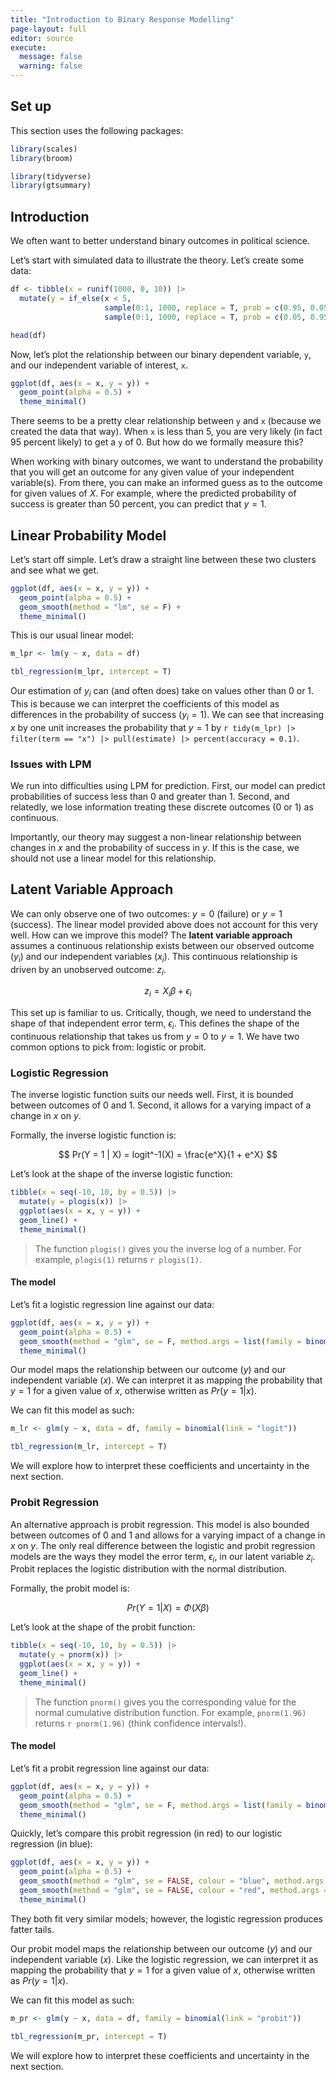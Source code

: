 ```yaml
---
title: "Introduction to Binary Response Modelling"
page-layout: full
editor: source
execute:
  message: false
  warning: false
---
```


## Set up

This section uses the following packages: 

```r
library(scales)
library(broom)
```

```r
library(tidyverse)
library(gtsummary)
```

## Introduction

We often want to better understand binary outcomes in political science.

Let's start with simulated data to illustrate the theory. Let's create some data: 

```r
df <- tibble(x = runif(1000, 0, 10)) |> 
  mutate(y = if_else(x < 5, 
                     sample(0:1, 1000, replace = T, prob = c(0.95, 0.05)),
                     sample(0:1, 1000, replace = T, prob = c(0.05, 0.95))))

head(df)
```

Now, let's plot the relationship between our binary dependent variable, `y`, and our independent variable of interest, `x`.

```r
ggplot(df, aes(x = x, y = y)) + 
  geom_point(alpha = 0.5) + 
  theme_minimal()
```

There seems to be a pretty clear relationship between `y` and `x` (because we created the data that way). When `x` is less than 5, you are very likely (in fact 95 percent likely) to get a `y` of 0. But how do we formally measure this?

When working with binary outcomes, we want to understand the probability that you will get an outcome for any given value of your independent variable(s). From there, you can make an informed guess as to the outcome for given values of $X$. For example, where the predicted probability of success is greater than 50 percent, you can predict that $y = 1$.

## Linear Probability Model

Let's start off simple. Let's draw a straight line between these two clusters and see what we get.

```r
ggplot(df, aes(x = x, y = y)) + 
  geom_point(alpha = 0.5) + 
  geom_smooth(method = "lm", se = F) + 
  theme_minimal()
```

This is our usual linear model:

```r
m_lpr <- lm(y ~ x, data = df)

tbl_regression(m_lpr, intercept = T)
```

Our estimation of $y_i$ can (and often does) take on values other than 0 or 1. This is because we can interpret the coefficients of this model as differences in the probability of success ($y_i = 1$). We can see that increasing $x$ by one unit increases the probability that $y = 1$ by `r tidy(m_lpr) |> filter(term == "x") |> pull(estimate) |> percent(accuracy = 0.1)`.

### Issues with LPM

We run into difficulties using LPM for prediction. First, our model can predict probabilities of success less than 0 and greater than 1. Second, and relatedly, we lose information treating these discrete outcomes (0 or 1) as continuous.

Importantly, our theory may suggest a non-linear relationship between changes in $x$ and the probability of success in $y$. If this is the case, we should not use a linear model for this relationship. 

## Latent Variable Approach

We can only observe one of two outcomes: $y = 0$ (failure) or $y = 1$ (success). The linear model provided above does not account for this very well. How can we improve this model? The **latent variable approach** assumes a continuous relationship exists between our observed outcome ($y_i$) and our independent variables ($x_i$). This continuous relationship is driven by an unobserved outcome: $z_i$.

$$
z_i = X_i\beta + \epsilon_i
$$

This set up is familiar to us. Critically, though, we need to understand the shape of that independent error term, $\epsilon_i$. This defines the shape of the continuous relationship that takes us from $y = 0$ to $y = 1$. We have two common options to pick from: logistic or probit.

### Logistic Regression

The inverse logistic function suits our needs well. First, it is bounded between outcomes of 0 and 1. Second, it allows for a varying impact of a change in $x$ on $y$.   

Formally, the inverse logistic function is: 

$$
Pr(Y = 1 | X) = logit^-1(X) = \frac{e^X}{1 + e^X}
$$

Let's look at the shape of the inverse logistic function: 

```r
tibble(x = seq(-10, 10, by = 0.5)) |> 
  mutate(y = plogis(x)) |> 
  ggplot(aes(x = x, y = y)) + 
  geom_line() + 
  theme_minimal()
```

> The function `plogis()` gives you the inverse log of a number. For example, `plogis(1)` returns `r plogis(1)`. 

#### The model

Let's fit a logistic regression line against our data: 

```r
ggplot(df, aes(x = x, y = y)) + 
  geom_point(alpha = 0.5) + 
  geom_smooth(method = "glm", se = F, method.args = list(family = binomial(link = "logit"))) + 
  theme_minimal()
```

Our model maps the relationship between our outcome ($y$) and our independent variable ($x$). We can interpret it as mapping the probability that $y = 1$ for a given value of $x$, otherwise written as $Pr(y = 1|x)$.

We can fit this model as such: 

```r
m_lr <- glm(y ~ x, data = df, family = binomial(link = "logit"))

tbl_regression(m_lr, intercept = T)
```

We will explore how to interpret these coefficients and uncertainty in the next section. 

### Probit Regression

An alternative approach is probit regression. This model is also bounded between outcomes of 0 and 1 and allows for a varying impact of a change in $x$ on $y$. The only real difference between the logistic and probit regression models are the ways they model the error term, $\epsilon_i$, in our latent variable $z_i$. Probit replaces the logistic distribution with the normal distribution. 

Formally, the probit model is: 

$$
Pr(Y = 1|X) = \Phi(X\beta)
$$

Let's look at the shape of the probit function: 

```r
tibble(x = seq(-10, 10, by = 0.5)) |> 
  mutate(y = pnorm(x)) |> 
  ggplot(aes(x = x, y = y)) + 
  geom_line() + 
  theme_minimal()
```

> The function `pnorm()` gives you the corresponding value for the normal cumulative distribution function. For example, `pnorm(1.96)` returns `r pnorm(1.96)` (think confidence intervals!). 

#### The model

Let's fit a probit regression line against our data: 

```r
ggplot(df, aes(x = x, y = y)) + 
  geom_point(alpha = 0.5) + 
  geom_smooth(method = "glm", se = F, method.args = list(family = binomial(link = "logit"))) + 
  theme_minimal()
```

Quickly, let's compare this probit regression (in red) to our logistic regression (in blue): 

```r
ggplot(df, aes(x = x, y = y)) + 
  geom_point(alpha = 0.5) + 
  geom_smooth(method = "glm", se = FALSE, colour = "blue", method.args = list(family = binomial(link="logit"))) + 
  geom_smooth(method = "glm", se = FALSE, colour = "red", method.args = list(family = binomial(link="probit"))) + 
  theme_minimal()
```

They both fit very similar models; however, the logistic regression produces fatter tails. 

Our probit model maps the relationship between our outcome ($y$) and our independent variable ($x$). Like the logistic regression, we can interpret it as mapping the probability that $y = 1$ for a given value of $x$, otherwise written as $Pr(y = 1|x)$.

We can fit this model as such: 

```r
m_pr <- glm(y ~ x, data = df, family = binomial(link = "probit"))

tbl_regression(m_pr, intercept = T)
```

We will explore how to interpret these coefficients and uncertainty in the next section. 